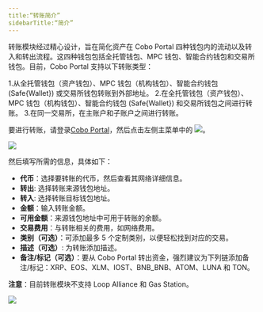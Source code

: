 ```yaml
---
title:“转账简介”
sidebarTitle:“简介”
---
```


转账模块经过精心设计，旨在简化资产在 Cobo Portal 四种钱包内的流动以及转入和转出流程。这四种钱包包括全托管钱包、MPC 钱包、智能合约钱包和交易所钱包。目前，Cobo Portal 支持以下转账类型：


1.从全托管钱包（资产钱包）、MPC 钱包（机构钱包）、智能合约钱包 (Safe&#123;Wallet&#125;) 或交易所钱包转账到外部地址。
2.在全托管钱包（资产钱包）、MPC 钱包（机构钱包）、智能合约钱包 (Safe&#123;Wallet&#125;) 和交易所钱包之间进行转账。
3.在同一交易所，在主账户和子账户之间进行转账。

要进行转账，请登录[Cobo Portal](https://portal.cobo.com/login)，然后点击左侧主菜单中的 <img src="/images/transfers/transfer-button.svg" className="icon"></img>。

<img src="/images/transfers/transfer-button-location.png" className="screenshot_modal"/>
 

然后填写所需的信息，具体如下：

- **代币**：选择要转账的代币，然后查看其网络详细信息。
- **转出**: 选择转账来源钱包地址。
- **转入**: 选择转账目标钱包地址。
- **金额**：输入转账金额。
- **可用金额**：来源钱包地址中可用于转账的余额。
- **交易费用**：与转账相关的费用，如网络费用。
- **类别（可选）**：可添加最多 5 个定制类别，以便轻松找到对应的交易。
- **描述（可选）**: 为转账添加描述。
- **备注/标记（可选）**：要从 Cobo Portal 转出资金，强烈建议为下列链添加备注/标记：XRP、EOS、XLM、IOST、BNB_BNB、ATOM、LUNA 和 TON。

**注意**：目前转账模块不支持 Loop Alliance 和 Gas Station。

<img src="/images/transfers/transfer-form.png" className="screenshot_modal"/>